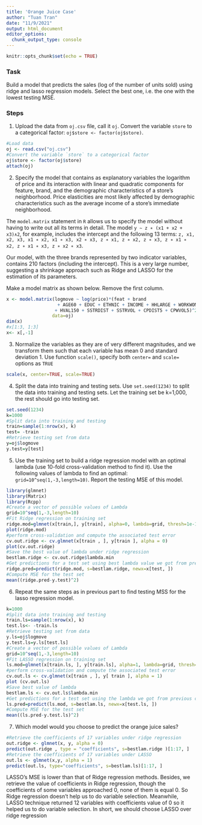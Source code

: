 ---
title: 'Orange Juice Case'
author: "Tuan Tran"
date: "11/9/2021"
output: html_document
editor_options: 
  chunk_output_type: console
---

```{r setup, include=FALSE}
knitr::opts_chunk$set(echo = TRUE)
```


### Task

Build a model that predicts the sales (log of the number of units sold) using ridge and lasso regression models. Select the best one, i.e. the one with the lowest testing MSE.

### Steps

@. Upload the data from `oj.csv` file, call it `oj`. Convert the variable `store` to a categorical factor: `oj$store <- factor(oj$store)`. 

```{r}
#Load data
oj <- read.csv("oj.csv")
#Convert the variable `store` to a categorical factor
oj$store <- factor(oj$store)
attach(oj)
```

@. Specify the model that contains as explanatory variables the logarithm of price and its interaction with linear and quadratic components for feature, brand, and the demographic characteristics of a store’s neighborhood. Price elasticities are most likely affected by demographic characteristics such as the average income of a store’s immediate neighborhood. 

The `model.matrix` statement in `R` allows us to specify the model without having to write out all its terms in detail. The model `y ∼ z ∗ (x1 + x2 + x3)∧2`, for
example, includes the intercept and the following 13 terms: `z, x1, x2, x3, x1 ∗
x2, x1 ∗ x3, x2 ∗ x3, z ∗ x1, z ∗ x2, z ∗ x3, z ∗ x1 ∗ x2, z ∗ x1 ∗ x3, z ∗ x2 ∗ x3`.

Our model, with the three brands represented by two indicator variables, contains 210 factors (including the intercept). This is a very large number, suggesting a shrinkage approach such as Ridge and LASSO for the estimation of its parameters.

Make a model matrix as shown below. Remove the first column.

```{r}
x <- model.matrix(logmove ~ log(price)*(feat + brand 
                   + AGE60 + EDUC + ETHNIC + INCOME + HHLARGE + WORKWOM 
                  + HVAL150 + SSTRDIST + SSTRVOL + CPDIST5 + CPWVOL5)^2,
                 data=oj)
dim(x)
#x[1:3, 1:3]
x<- x[,-1]

```

@. Normalize the variables as they are of very different magnitudes, and we transform them such that each variable has mean 0 and standard deviation 1. Use function `scale()`, specify both `center=` and `scale=` options as `TRUE`

```{r echo = T, results = 'hide'}
scale(x, center=TRUE, scale=TRUE)

```

@. Split the data into training and testing sets. Use `set.seed(1234)` to split the data into training and testing sets.
Let the training set be k=1,000, the rest should go into testing set.


```{r}
set.seed(1234)
k=1000
#Split data into training and testing
train=sample(1:nrow(x), k)
test= -train
#Retrieve testing set from data
y=oj$logmove
y.test=y[test]

```


@. Use the training set to build a ridge regression model with an optimal lambda (use 10-fold cross-validation method to find it). Use the following values of lambda to find an optimal: `grid=10^seq(1,-3,length=10)`. Report the testing MSE of this model.

```{r}
library(glmnet)
library(Matrix)
library(Rcpp)
#Create a vector of possible values of Lambda
grid=10^seq(1,-3,length=10)
#Fit Ridge regression on training set
ridge.mod=glmnet(x[train,], y[train], alpha=0, lambda=grid, thresh=1e-12)
plot(ridge.mod)
#perform cross-validation and compute the associated test error
cv.out.ridge <- cv.glmnet(x[train , ], y[train ], alpha = 0)
plot(cv.out.ridge)
#Save the best value of lambda under ridge regression
bestlam.ridge <- cv.out.ridge$lambda.min
#Get predictions for a test set using best lambda value we got from previous command
ridge.pred=predict(ridge.mod, s=bestlam.ridge, newx=x[test, ])
#Compute MSE for the test set
mean((ridge.pred-y.test)^2)

```

@. Repeat the same steps as in previous part to find testing MSS for the lasso regression model.

```{r}
k=1000
#Split data into training and testing
train.ls=sample(1:nrow(x), k)
test.ls<- -train.ls
#Retrieve testing set from data
y.ls=oj$logmove
y.test.ls=y.ls[test.ls]
#Create a vector of possible values of Lambda
grid=10^seq(1,-3,length=10)
#Fit LASSO regression on training set
ls.mod=glmnet(x[train.ls, ], y[train.ls], alpha=1, lambda=grid, thresh=1e-12)
#perform cross-validation and compute the associated test error
cv.out.ls <- cv.glmnet(x[train , ], y[ train ], alpha = 1)
plot (cv.out.ls)
#Save best value of lambda
bestlam.ls <- cv.out.ls$lambda.min
#Get predictions for a test set using the lambda we got from previous command
ls.pred=predict(ls.mod, s=bestlam.ls, newx=x[test.ls, ])
#Compute MSE for the test set
mean((ls.pred-y.test.ls)^2)

```

@. Which model would you choose to predict the orange juice sales?

```{r}
#Retrieve the coefficients of 17 variables under ridge regression
out.ridge <- glmnet(x, y, alpha = 0)
predict(out.ridge , type = "coefficients", s=bestlam.ridge )[1:17, ]
#Retrieve the coefficients of 17 variables under LASSO
out.ls <- glmnet(x,y, alpha = 1)
predict(out.ls, type="coefficients", s=bestlam.ls)[1:17, ]
```

LASSO's MSE is lower than that of Ridge regression methods. 
Besides, we retrieve the value of coefficients in Ridge regression, though the coefficients of some variables approached 0, none of them is equal 0. So Ridge regression doesn't help us to do variable selection.
Meanwhile, LASSO technique returned 12 variables with coefficients value of 0 so it helped us to do variable selection. In short, we should choose LASSO over ridge regression



